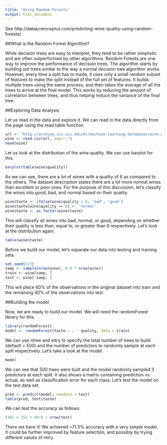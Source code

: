 ```yaml
---
title: "Using Random Forests"
output: html_document
---
```


See http://datascienceplus.com/predicting-wine-quality-using-random-forests/

##What is the Random Forest Algorithm?

While decision trees are easy to interpret, they tend to be rather simplistic and are often outperformed by other algorithms. Random Forests are one way to improve the performance of decision trees. The algorithm starts by building out trees similar to the way a normal decision tree algorithm works. However, every time a split has to made, it uses only a small random subset of features to make the split instead of the full set of features.  It builds multiple trees using the same process, and then takes the average of all the trees to arrive at the final model. This works by reducing the amount of correlation between trees, and thus helping reduce the variance of the final tree.

##Exploring Data Analysis

Let us read in the data and explore it. We can read in the data directly from the page using the read.table function.
```r
url <- "http://archive.ics.uci.edu/ml/machine-learning-databases/wine-quality/winequality-white.csv"
wine <- read.csv(url, sep=";")
head(wine)
```

Let us look at the distribution of the wine quality. We can use barplot for this.
```r
barplot(table(wine$quality))
```

As we can see, there are a lot of wines with a quality of 6 as compared to the others. The dataset description states there are a lot more normal wines than excellent or poor ones. For the purpose of this discussion, let's classify the wines into good, bad, and normal based on their quality.
```r
wine$taste <- ifelse(wine$quality < 6, 'bad', 'good')
wine$taste[wine$quality == 6] <- 'normal'
wine$taste <- as.factor(wine$taste)
```
This will classify all wines into bad, normal, or good, depending on whether their quality is less than, equal to, or greater than 6 respectively. Let's look at the distribution again.
```r
table(wine$taste)
```

Before we build our model, let's separate our data into testing and training sets.
```r
set.seed(123)
samp <- sample(nrow(wine), 0.6 * nrow(wine))
train <- wine[samp, ]
test <- wine[-samp, ]
```
This will place 60% of the observations in the original dataset into train and the remaining 40% of the observations into test.

##Building the model

Now, we are ready to build our model. We will need the randomForest library for this.
```r
library(randomForest)
model <- randomForest(taste ~ . - quality, data = train)
```
We can use ntree and mtry to specify the total number of trees to build (default = 500) and the number of predictors to randomly sample at each split respectively. Let's take a look at the model.
```r
model
```

We can see that 500 trees were built and the model randomly sampled 3 predictors at each split. It also shows a matrix containing prediction vs actual, as well as classification error for each class. Let's test the model on the test data set.
```r
pred <- predict(model, newdata = test)
table(pred, test$taste)
```

We can test the accuracy as follows:
```r
(482 + 252 + 667) / nrow(test)
```

There we have it! We achieved ~71.5% accuracy with a very simple model. It could be further improved by feature selection, and possibly by trying different values of mtry.

